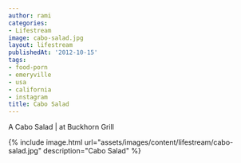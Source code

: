 ```yaml
---
author: rami
categories:
- Lifestream
image: cabo-salad.jpg
layout: lifestream
publishedAt: '2012-10-15'
tags:
- food-porn
- emeryville
- usa
- california
- instagram
title: Cabo Salad
---
```


A Cabo Salad | at Buckhorn Grill

{% include image.html url="assets/images/content/lifestream/cabo-salad.jpg" description="Cabo Salad" %}
